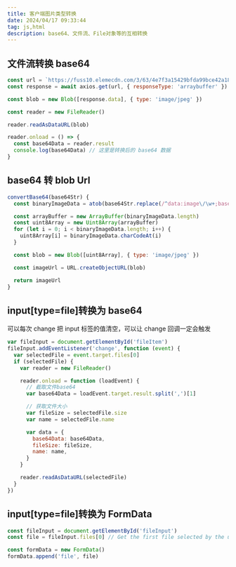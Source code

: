 ```yaml
---
title: 客户端图片类型转换
date: 2024/04/17 09:33:44
tag: js,html
description: base64、文件流、File对象等的互相转换
---
```


## 文件流转换 base64

```js
const url = `https://fuss10.elemecdn.com/3/63/4e7f3a15429bfda99bce42a18cdd1jpeg.jpeg?imageMogr2/thumbnail/360x360/quality/100`
const response = await axios.get(url, { responseType: 'arraybuffer' })

const blob = new Blob([response.data], { type: 'image/jpeg' })

const reader = new FileReader()

reader.readAsDataURL(blob)

reader.onload = () => {
  const base64Data = reader.result
  console.log(base64Data) // 这里是转换后的 base64 数据
}
```

## base64 转 blob Url

```js
convertBase64(base64Str) {
  const binaryImageData = atob(base64Str.replace(/^data:image\/\w+;base64,/, ''))

  const arrayBuffer = new ArrayBuffer(binaryImageData.length)
  const uint8Array = new Uint8Array(arrayBuffer)
  for (let i = 0; i < binaryImageData.length; i++) {
    uint8Array[i] = binaryImageData.charCodeAt(i)
  }

  const blob = new Blob([uint8Array], { type: 'image/jpeg' })

  const imageUrl = URL.createObjectURL(blob)

  return imageUrl
}
```

## input[type=file]转换为 base64

可以每次 change 把 input 标签的值清空，可以让 change 回调一定会触发

```js
var fileInput = document.getElementById('fileItem')
fileInput.addEventListener('change', function (event) {
  var selectedFile = event.target.files[0]
  if (selectedFile) {
    var reader = new FileReader()

    reader.onload = function (loadEvent) {
      // 截取文件base64
      var base64Data = loadEvent.target.result.split(',')[1]

      // 获取文件大小
      var fileSize = selectedFile.size
      var name = selectedFile.name

      var data = {
        base64Data: base64Data,
        fileSize: fileSize,
        name: name,
      }
    }

    reader.readAsDataURL(selectedFile)
  }
})
```

## input[type=file]转换为 FormData

```js
const fileInput = document.getElementById('fileInput')
const file = fileInput.files[0] // Get the first file selected by the user

const formData = new FormData()
formData.append('file', file)
```
